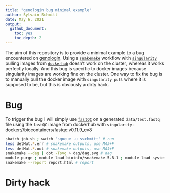 ```yaml
---
title: "genologin bug minimal example"
author: Sylvain Schmitt
date: May 6, 2021
output:
  github_document: 
    toc: yes
    toc_depth: 2
---
```


The aim of this repository is to provide a minimal example to a bug encountered on [genologin](http://bioinfo.genotoul.fr/).
Using a [`snakemake`](https://snakemake.readthedocs.io/en/stable/) workflow with [`singularity`](https://sylabs.io/singularity/) pulling images from [`dockerhub`](https://hub.docker.com/) doesn't work on the cluster, whereas it works perfectly locally.
And this bug is specific to docker images because singularity images are working fine on the cluster.
One way to fix the bug is to manually pull the docker image with `singularity pull` where it is supposed to be, but this is obviously a dirty hack.

# Bug

To trigger the bug I will simply use [`fastQC`](https://www.bioinformatics.babraham.ac.uk/projects/fastqc/Help/) on a generated `data/test.fastq` file using the `fastQC` image from dockerhub with `singularity` : docker://biocontainers/fastqc:v0.11.9_cv8


```bash
sbatch job.sh ; watch 'squeue -u sschmitt' # run
less detMut.*.err # snakemake outputs, use MAJ+F
less detMut.*.out # snakemake outputs, use MAJ+F
snakemake --dag | dot -Tsvg > dag/dag.svg # dag
module purge ; module load bioinfo/snakemake-5.8.1 ; module load system/Python-3.6.3 # for report
snakemake --report report.html # report
```

# Dirty hack
